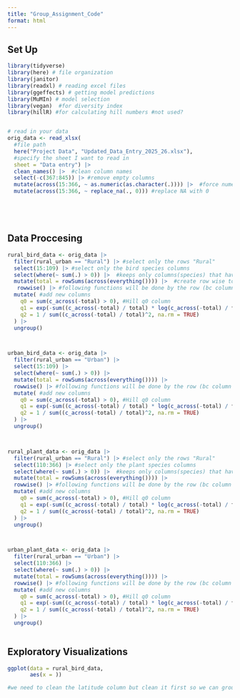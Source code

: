 ```yaml
---
title: "Group_Assignment_Code"
format: html
---
```



## Set Up
```r

library(tidyverse)
library(here) # file organization
library(janitor)
library(readxl) # reading excel files
library(ggeffects) # getting model predictions
library(MuMIn) # model selection
library(vegan)  #for diversity index
library(hillR) #for calculating hill numbers #not used?


# read in your data
orig_data <- read_xlsx(
  #file path
  here("Project Data", "Updated_Data_Entry_2025_26.xlsx"),
  #specify the sheet I want to read in
  sheet = "Data entry") |> 
  clean_names() |>  #clean column names
  select(-c(367:845)) |> #remove empty columns 
  mutate(across(15:366, ~ as.numeric(as.character(.)))) |>  #force numeric in all species columns, non-numeric become NA
  mutate(across(15:366, ~ replace_na(., 0))) #replace NA with 0






```


## Data Proccesing
```r

rural_bird_data <- orig_data |> 
  filter(rural_urban == "Rural") |> #select only the rows "Rural" 
  select(15:109) |> #select only the bird species columns
  select(where(~ sum(.) > 0)) |>  #keeps only columns(species) that have at least one observation in the filtered sample set
  mutate(total = rowSums(across(everything()))) |>  #create row wise totals across selected species 
   rowwise() |> #following functions will be done by the row (bc column is default)
  mutate( #add new columns
    q0 = sum(c_across(-total) > 0), #Hill q0 column
    q1 = exp(-sum((c_across(-total) / total) * log(c_across(-total) / total), na.rm = TRUE)),
    q2 = 1 / sum((c_across(-total) / total)^2, na.rm = TRUE)
  ) |> 
  ungroup() 



urban_bird_data <- orig_data |> 
  filter(rural_urban == "Urban") |> 
  select(15:109) |> 
  select(where(~ sum(.) > 0)) |> 
  mutate(total = rowSums(across(everything()))) |> 
  rowwise() |> #following functions will be done by the row (bc column is default)
  mutate( #add new columns
    q0 = sum(c_across(-total) > 0), #Hill q0 column
    q1 = exp(-sum((c_across(-total) / total) * log(c_across(-total) / total), na.rm = TRUE)),
    q2 = 1 / sum((c_across(-total) / total)^2, na.rm = TRUE)
  ) |> 
  ungroup()



rural_plant_data <- orig_data |> 
  filter(rural_urban == "Rural") |> #select only the rows "Rural" 
  select(110:366) |> #select only the plant species columns
  select(where(~ sum(.) > 0)) |>  #keeps only columns(species) that have at least one observation in the filtered sample set
  mutate(total = rowSums(across(everything()))) |> 
  rowwise() |> #following functions will be done by the row (bc column is default)
  mutate( #add new columns
    q0 = sum(c_across(-total) > 0), #Hill q0 column
    q1 = exp(-sum((c_across(-total) / total) * log(c_across(-total) / total), na.rm = TRUE)),
    q2 = 1 / sum((c_across(-total) / total)^2, na.rm = TRUE)
  ) |> 
  ungroup()



urban_plant_data <- orig_data |> 
  filter(rural_urban == "Urban") |> 
  select(110:366) |> 
  select(where(~ sum(.) > 0)) |> 
  mutate(total = rowSums(across(everything()))) |> 
  rowwise() |> #following functions will be done by the row (bc column is default)
  mutate( #add new columns
    q0 = sum(c_across(-total) > 0), #Hill q0 column
    q1 = exp(-sum((c_across(-total) / total) * log(c_across(-total) / total), na.rm = TRUE)),
    q2 = 1 / sum((c_across(-total) / total)^2, na.rm = TRUE)
  ) |> 
  ungroup()
  

```

## Exploratory Visualizations

```r

ggplot(data = rural_bird_data,
       aes(x = ))

#we need to clean the latitude column but clean it first so we can group surveys by location? or something to join the data frames by?


```










